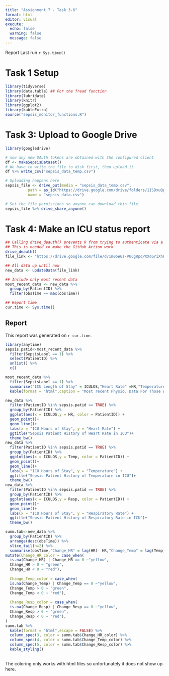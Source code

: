 ```yaml
---
title: "Assignment 7 - Task 3-6"
format: html
editor: visual
execute: 
  echo: false
  warning: false
  message: false
---
```


Report Last run `r Sys.time()`

# Task 1 Setup

```r
library(tidyverse)
library(data.table) ## For the fread function
library(lubridate)
library(knitr)
library(ggplot2)
library(kableExtra)
source("sepsis_monitor_functions.R")
```

# Task 3: Upload to Google Drive

```r
library(googledrive)

# now any new OAuth tokens are obtained with the configured client
df <- makeSepsisDataset()
# We have to write the file to disk first, then upload it
df %>% write_csv("sepsis_data_temp.csv")

# Uploading happens here
sepsis_file <- drive_put(media = "sepsis_data_temp.csv", 
          path = as_id("https://drive.google.com/drive/folders/1ISDxuQptb8zOHTrmg8YBBGUvQjkClJUW"),
          name = "sepsis_data.csv")

# Set the file permissions so anyone can download this file.
sepsis_file %>% drive_share_anyone()
```

# Task 4: Make an ICU status report

```r
## Calling drive_deauth() prevents R from trying to authenticate via a browser
## This is needed to make the GitHub Action work
drive_deauth()
file_link <- "https://drive.google.com/file/d/1m0oe6z-VUCgRpqPXXcGriXhPpSBFWzSt/view?usp=sharing"

## All data up until now
new_data <- updateData(file_link)

## Include only most recent data
most_recent_data <- new_data %>%
  group_by(PatientID) %>%
  filter(obsTime == max(obsTime))

## Report time
cur.time <- Sys.time()
```

## Report

This report was generated on `r cur.time`.

```r
library(anytime)
sepsis.patid<-most_recent_data %>% 
  filter(SepsisLabel == 1) %>%
  select(PatientID) %>%
  unlist() %>%
  c()

most_recent_data %>% 
  filter(SepsisLabel == 1) %>%
  summarise("ICU Length of Stay" = ICULOS,"Heart Rate" =HR,"Temperature"=Temp, "Respiratory Rate" = Resp) %>%
  kable(format = "html",caption = "Most recent Physio. Data For Those Who Have Sepsis")

new_data %>%
  filter(PatientID %in% sepsis.patid == TRUE) %>%
  group_by(PatientID) %>%
  ggplot(aes(x = ICULOS,y = HR, color = PatientID)) +
  geom_point()+
  geom_line()+
  labs(x = "ICU Hours of Stay", y = "Heart Rate") +
  ggtitle("Sepsis Patient History of Heart Rate in ICU")+
  theme_bw()
new_data %>%
  filter(PatientID %in% sepsis.patid == TRUE) %>%
  group_by(PatientID) %>%
  ggplot(aes(x = ICULOS,y = Temp, color = PatientID)) +
  geom_point()+
  geom_line()+
  labs(x = "ICU Hours of Stay", y = "Temperature") +
  ggtitle("Sepsis Patient History of Temperature in ICU")+
  theme_bw()
new_data %>%
  filter(PatientID %in% sepsis.patid == TRUE) %>%
  group_by(PatientID) %>%
  ggplot(aes(x = ICULOS,y = Resp, color = PatientID)) +
  geom_point()+
  geom_line()+
  labs(x = "ICU Hours of Stay", y = "Respiratory Rate") +
  ggtitle("Sepsis Patient History of Respiratory Rate in ICU")+
  theme_bw()

summ.tab<-new_data %>% 
  group_by(PatientID) %>%
  arrange(desc(obsTime)) %>%
  slice_tail(n=2) %>%
  summarise(obsTime,"Change_HR" = lag(HR)- HR,"Change_Temp" = lag(Temp)- Temp,"Change_Resp" = lag(Resp)- Resp) %>%
mutate(Change_HR_color = case_when(
  is.na(Change_HR) | Change_HR == 0 ~"yellow",
  Change_HR > 0 ~ "green",
  Change_HR < 0 ~ "red"),
  
  Change_Temp_color = case_when(
  is.na(Change_Temp) | Change_Temp == 0 ~"yellow",
  Change_Temp > 0 ~ "green",
  Change_Temp < 0 ~ "red"),
  
  Change_Resp_color = case_when(
  is.na(Change_Resp) | Change_Resp == 0 ~"yellow",
  Change_Resp > 0 ~ "green",
  Change_Resp < 0 ~ "red"),
)
summ.tab %>%
  kable(format = "html",escape = FALSE) %>%
  column_spec(3, color = summ.tab$Change_HR_color) %>%
  column_spec(4, color = summ.tab$Change_Temp_color) %>%
  column_spec(5, color = summ.tab$Change_Resp_color) %>%
  kable_styling()
  
```

The coloring only works with html files so unfortunately it does not show up here.

